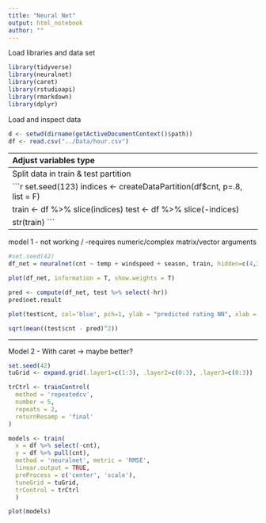 ```yaml
---
title: "Neural Net"
output: html_notebook
author: ""
---
```



Load libraries and data set

```r
library(tidyverse)
library(neuralnet)
library(caret)
library(rstudioapi)
library(rmarkdown)
library(dplyr)
```
Load and inspect data

```r
d <- setwd(dirname(getActiveDocumentContext()$path))
df <- read.csv("../Data/hour.csv")
```


--------------------------------------------------------------------------------
Adjust variables type

food <- factor(food, levels = c("low", "medium", "high"), ordered = TRUE)

df$season <- as.factor(df$season)

```r
df$season <- factor(df$season, levels = c("1", "2", "3", "4"), ordered = FALSE)
df$yr <- as.factor(df$yr)
df$mnth <- as.factor(df$mnth)
df$hr <- as.factor(df$hr)
df$holiday <- as.factor(df$holiday)
df$weekday <- as.factor(df$weekday)
df$workingday <- as.factor(df$workingday)
df$weathersit <- as.factor(df$weathersit)
```


```r
str(df)
```



--------------------------------------------------------------------------------
Split data in train & test partition

```r
set.seed(123)
indices <- createDataPartition(df$cnt, p=.8, list = F)

train <- df %>% slice(indices)
test <- df %>% slice(-indices)

str(train)
```


--------------------------------------------------------------------------------
model 1 - not working / -requires numeric/complex matrix/vector arguments


```r
#set.seed(42)
df_net = neuralnet(cnt ~ temp + windspeed + season, train, hidden=c(4,3))
```
```r
plot(df_net, information = T, show.weights = T)
```
```r
pred <- compute(df_net, test %>% select(-hr))
pred$net.result
```
```r
plot(test$cnt, col='blue', pch=1, ylab = "predicted rating NN", xlab = "real rating")
```
```r
sqrt(mean((test$cnt - pred)^2))
```


--------------------------------------------------------------------------------
Model 2 - With caret -> maybe better?

```r
set.seed(42)
tuGrid <- expand.grid(.layer1=c(1:3), .layer2=c(0:3), .layer3=c(0:3))

trCtrl <- trainControl(
  method = 'repeatedcv',
  number = 5,
  repeats = 2,
  returnResamp = 'final'
)
```

```r
models <- train(
  x = df %>% select(-cnt),
  y = df %>% pull(cnt),
  method = 'neuralnet', metric = 'RMSE',
  linear.output = TRUE,
  preProcess = c('center', 'scale'),
  tuneGrid = tuGrid,
  trControl = trCtrl
  )
```
```r
plot(models)
```





